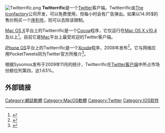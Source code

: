 [[File:Twitterrific.png|right]]
'''Twitterrific'''是一个[[Twitter|Twitter]]客户端。Twitterrific由[[The_Iconfactory|The Iconfactory]]公司开发，可以免费使用，但每小时会有广告弹出。如果以14.95$的售价购买一个[[序列号|序列号]]，则可以去除该限制。

[[Mac_OS_X|Mac OS X]]平台上的Twitterrific是一个[[Cocoa|Cocoa]]程序，它仅运行在[[Mac_OS_X_v10.4|Mac OS X v10.4]]及以上<ref>{{Cite web |url=http://iconfactory.com/software/twitterrific |title=Twitterrific Homepage |accessdate=2009-02-10 |archive-date=2009-02-11 |archive-url=https://web.archive.org/web/20090211061117/http://iconfactory.com/software/twitterrific |dead-url=no }}</ref>。目前它是[[Mac|Mac]]平台上最受欢迎的Twitter客户端。

[[iPhone_OS|iPhone OS]]平台上的Twitterrific是一个[[Xcode|Xcode]]程序，2008年发布<ref>{{Cite web |url=http://www.intomobile.com/2008/06/16/twitterrific-coming-to-iphone.html |title=Twitterrific coming to iPhone |access-date=2009-05-19 |archive-url=https://web.archive.org/web/20090823102335/http://www.intomobile.com/2008/06/16/twitterrific-coming-to-iphone.html |archive-date=2009-08-23 |dead-url=yes }}</ref>。它与网络应用PocketTweets同为Twitter官方所推介<ref>{{Cite web |url=http://twitter.com/downloads |title=Twitter / Downloads |accessdate=2009-05-19 |archive-date=2009-04-29 |archive-url=https://web.archive.org/web/20090429183306/https://twitter.com/downloads |dead-url=no }}</ref>。

根据Sysomos发布于2009年11月的统计，Twitterrific在[[Twitter服务与应用程序列表|Twitter客户端]]中所占市场份额位列第四，达1.63%。

== 外部链接 ==
<references/>

[[Category:網誌軟體|Category:網誌軟體]]
[[Category:MacOS軟體|Category:MacOS軟體]]
[[Category:Twitter|Category:Twitter]]
[[Category:IOS软件|Category:IOS软件]]
{{Twitter Navigation}}